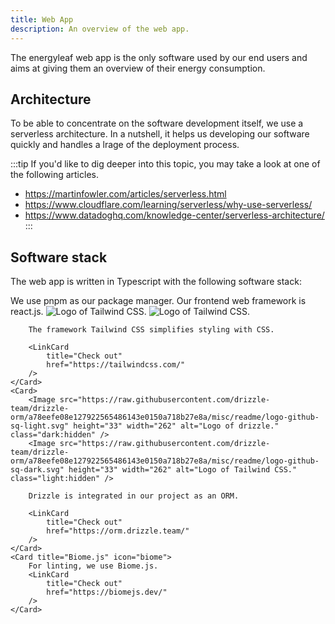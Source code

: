 ```yaml
---
title: Web App
description: An overview of the web app.
---
```



The energyleaf web app is the only software used by our end users and aims at giving them an overview of their energy consumption.

## Architecture

To be able to concentrate on the software development itself, we use a serverless architecture. In a nutshell, it helps us developing our software quickly and handles a lrage of the deployment process.

:::tip
If you'd like to dig deeper into this topic, you may take a look at one of the following articles.
- https://martinfowler.com/articles/serverless.html
- https://www.cloudflare.com/learning/serverless/why-use-serverless/
- https://www.datadoghq.com/knowledge-center/serverless-architecture/
:::

## Software stack

The web app is written in Typescript with the following software stack:

<CardGrid stagger>
	<Card title="pnpm" icon="pnpm">
		We use pnpm as our package manager.
        <LinkCard
            title="Check out"
            href="https://pnpm.io/"
        />
	</Card>
	<Card title="React.js" icon="seti:react">
		Our frontend web framework is react.js.
        <LinkCard
            title="Check out"
            href="https://react.dev/"
        />
	</Card>
	<Card>
        <Image src={tailwindimage} alt="Logo of Tailwind CSS." class="dark:hidden" />
        <Image src={tailwindimageDark} alt="Logo of Tailwind CSS." class="light:hidden" />
        
        The framework Tailwind CSS simplifies styling with CSS.
		
        <LinkCard
            title="Check out"
            href="https://tailwindcss.com/"
        />
	</Card>
    <Card>
        <Image src="https://raw.githubusercontent.com/drizzle-team/drizzle-orm/a78eefe08e127922565486143e0150a718b27e8a/misc/readme/logo-github-sq-light.svg" height="33" width="262" alt="Logo of drizzle." class="dark:hidden" />
        <Image src="https://raw.githubusercontent.com/drizzle-team/drizzle-orm/a78eefe08e127922565486143e0150a718b27e8a/misc/readme/logo-github-sq-dark.svg" height="33" width="262" alt="Logo of Tailwind CSS." class="light:hidden" />
        
        Drizzle is integrated in our project as an ORM.
		
        <LinkCard
            title="Check out"
            href="https://orm.drizzle.team/"
        />
	</Card>
    <Card title="Biome.js" icon="biome">
		For linting, we use Biome.js.
        <LinkCard
            title="Check out"
            href="https://biomejs.dev/"
        />
	</Card>
</CardGrid>


